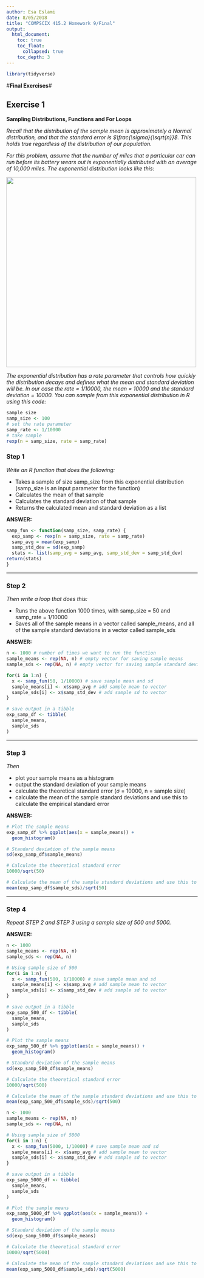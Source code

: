 ```yaml
---
author: Esa Eslami
date: 8/05/2018
title: "COMPSCIX 415.2 Homework 9/Final"
output:
  html_document:
    toc: true
    toc_float:
      collapsed: true
    toc_depth: 3
---
```


```r
library(tidyverse)

```

#__Final Exercises__#

## Exercise 1 
__Sampling Distributions, Functions and For Loops__

*Recall that the distribution of the sample mean is approximately a Normal distribution, and that the standard error is $\frac{\sigma}{\sqrt{n}}$. This holds true regardless of the distribution of our population.*

*For this problem, assume that the number of miles that a particular car can run before its battery wears out is exponentially distributed with an average of 10,000 miles. The exponential distribution looks like this:*

![](C:/Users/Eeslami/Desktop/UCB Courses/X415.2 - Introduction to Data Science/compscix-415-2-assignments/exponentialdist.png){width=500px}

*The exponential distribution has a rate parameter that controls how quickly the distribution decays and defines what the mean and standard deviation will be. In our case the rate = 1/10000, the mean = 10000 and the standard deviation = 10000. You can sample from this exponential distribution in R using this code:*

```r
sample size
samp_size <- 100
# set the rate parameter
samp_rate <- 1/10000
# take sample
rexp(n = samp_size, rate = samp_rate)
```

### Step 1 

*Write an R function that does the following:*

* Takes a sample of size samp_size from this exponential distribution (samp_size is an input parameter for the function)
* Calculates the mean of that sample
* Calculates the standard deviation of that sample
* Returns the calculated mean and standard deviation as a list

__ANSWER:__ 

```r
samp_fun <- function(samp_size, samp_rate) {
  exp_samp <- rexp(n = samp_size, rate = samp_rate)
  samp_avg = mean(exp_samp)
  samp_std_dev = sd(exp_samp)
  stats <- list(samp_avg = samp_avg, samp_std_dev = samp_std_dev)
return(stats)
}
```

* * *

### Step 2 

*Then write a loop that does this:*

* Runs the above function 1000 times, with samp_size = 50 and samp_rate = 1/10000
* Saves all of the sample means in a vector called sample_means, and all of the sample standard deviations in a vector called sample_sds

__ANSWER:__ 

```r
n <- 1000 # number of times we want to run the function
sample_means <- rep(NA, n) # empty vector for saving sample means
sample_sds <- rep(NA, n) # empty vector for saving sample standard deviations

for(i in 1:n) {
  x <- samp_fun(50, 1/10000) # save sample mean and sd
  sample_means[i] <- x$samp_avg # add sample mean to vector
  sample_sds[i] <- x$samp_std_dev # add sample sd to vector
}

# save output in a tibble
exp_samp_df <- tibble(
  sample_means, 
  sample_sds
) 
```

* * *

### Step 3 

*Then*

* plot your sample means as a histogram
* output the standard deviation of your sample means
* calculate the theoretical standard error ($\sigma$ = 10000, n = sample size)
* calculate the mean of the sample standard deviations and use this to calculate the empirical standard error

__ANSWER:__ 

```r
# Plot the sample means
exp_samp_df %>% ggplot(aes(x = sample_means)) +
  geom_histogram()

# Standard deviation of the sample means
sd(exp_samp_df$sample_means)

# Calculate the theoretical standard error
10000/sqrt(50)

# Calculate the mean of the sample standard deviations and use this to calculate the empirical standard error
mean(exp_samp_df$sample_sds)/sqrt(50)
```

* * *

### Step 4 

*Repeat STEP 2 and STEP 3 using a sample size of 500 and 5000.*

__ANSWER:__ 

```r
n <- 1000 
sample_means <- rep(NA, n) 
sample_sds <- rep(NA, n) 

# Using sample size of 500
for(i in 1:n) {
  x <- samp_fun(500, 1/10000) # save sample mean and sd
  sample_means[i] <- x$samp_avg # add sample mean to vector
  sample_sds[i] <- x$samp_std_dev # add sample sd to vector
}

# save output in a tibble
exp_samp_500_df <- tibble(
  sample_means, 
  sample_sds
) 

# Plot the sample means
exp_samp_500_df %>% ggplot(aes(x = sample_means)) +
  geom_histogram()

# Standard deviation of the sample means
sd(exp_samp_500_df$sample_means)

# Calculate the theoretical standard error
10000/sqrt(500)

# Calculate the mean of the sample standard deviations and use this to calculate the empirical standard error
mean(exp_samp_500_df$sample_sds)/sqrt(500)
```


```r
n <- 1000 
sample_means <- rep(NA, n) 
sample_sds <- rep(NA, n) 

# Using sample size of 5000
for(i in 1:n) {
  x <- samp_fun(5000, 1/10000) # save sample mean and sd
  sample_means[i] <- x$samp_avg # add sample mean to vector
  sample_sds[i] <- x$samp_std_dev # add sample sd to vector
}

# save output in a tibble
exp_samp_5000_df <- tibble(
  sample_means, 
  sample_sds
) 

# Plot the sample means
exp_samp_5000_df %>% ggplot(aes(x = sample_means)) +
  geom_histogram()

# Standard deviation of the sample means
sd(exp_samp_5000_df$sample_means)

# Calculate the theoretical standard error
10000/sqrt(5000)

# Calculate the mean of the sample standard deviations and use this to calculate the empirical standard error
mean(exp_samp_5000_df$sample_sds)/sqrt(5000)
```

